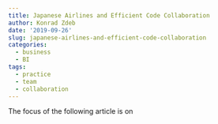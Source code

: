 ```yaml
---
title: Japanese Airlines and Efficient Code Collaboration
author: Konrad Zdeb
date: '2019-09-26'
slug: japanese-airlines-and-efficient-code-collaboration
categories:
  - business
  - BI
tags:
  - practice
  - team
  - collaboration
---
```


The focus of the following article is on 

